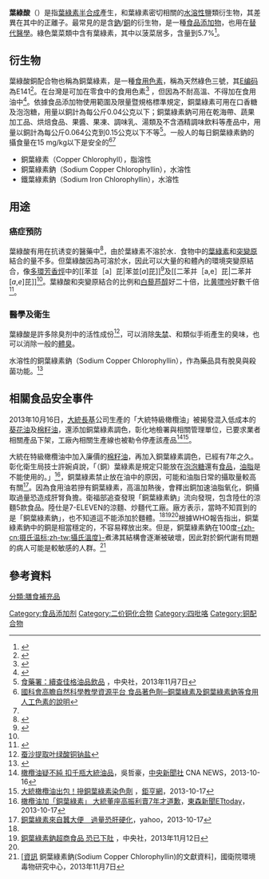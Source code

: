 {{chembox
| verifiedrevid = 443519368
|ImageFile=Chlorophyllin.png
|ImageSize=200px
|ImageFile1=Chlorophyllin ball-and-stick.png
|ImageSize1=200px
|IUPACName=
|OtherNames=Natural green 3, E141
|Section1={{Chembox Identifiers
| ChemSpiderID_Ref = {{chemspidercite|correct|chemspider}}
| ChemSpiderID = 4586363
| InChI = 1/C34H36N4O6/c1-7-19-15(3)23-12-25-17(5)21(9-10-29(39)40)32(37-25)22(11-30(41)42)33-31(34(43)44)18(6)26(38-33)14-28-20(8-2)16(4)24(36-28)13-27(19)35-23/h7,12-14,17,21,35-36H,1,8-11H2,2-6H3,(H,39,40)(H,41,42)(H,43,44)/b23-12-,24-13-,25-12-,26-14-,27-13-,28-14-,32-22-,33-22-/t17-,21-/m0/s1
| InChIKey = OYINILBBZAQBEV-HHGNVTQFBL
| SMILES1 = O=C(O)CC[C@@H]5c3nc(cc4c(c(\C=C)c(cc1c(c(c(n1)cc\2nc(/C(=C/2C)C(=O)O)c3CC(=O)O)CC)C)n4)C)[C@H]5C
| StdInChI_Ref = {{stdinchicite|correct|chemspider}}
| StdInChI = 1S/C34H36N4O6/c1-7-19-15(3)23-12-25-17(5)21(9-10-29(39)40)32(37-25)22(11-30(41)42)33-31(34(43)44)18(6)26(38-33)14-28-20(8-2)16(4)24(36-28)13-27(19)35-23/h7,12-14,17,21,35-36H,1,8-11H2,2-6H3,(H,39,40)(H,41,42)(H,43,44)/b23-12-,24-13-,25-12-,26-14-,27-13-,28-14-,32-22-,33-22-/t17-,21-/m0/s1
| StdInChIKey_Ref = {{stdinchicite|correct|chemspider}}
| StdInChIKey = OYINILBBZAQBEV-HHGNVTQFSA-N
| CASNo_Ref = {{cascite|correct|??}}
| CASNo=11006-34-1
| PubChem = 5479494
| UNII_Ref = {{fdacite|correct|FDA}}
| UNII = 1D276TYV9O
| SMILES=C=CC3=C(C)C4=CC(C(C)C8CCC([O-])=O)=[N@]2C8=C(CC([O-])=O)C1=C(C([O-])=O)C(C)=C7N1[Cu@]52[N@@]6=C(C(C)=C(CC)C6=C7)C=C3N45.[Na+].[Na+].[Na+]
}}
|Section2={{Chembox Properties
| Formula=C<sub>34</sub>H<sub>31</sub>CuN<sub>4</sub>Na<sub>3</sub>O<sub>6</sub>
| MolarMass=724.15 g/mol
| Appearance=
| Density=
| MeltingPt=
| BoilingPt=
| Solubility=
}}
|Section3={{Chembox Hazards
| MainHazards=
| FlashPt=
| Autoignition=
}}
}}

'''葉綠酸'''（{{lang-en|'''Chlorophyllin'''}}）是指[[葉綠素|葉綠素]][[半合成|半合成]]產生，和葉綠素密切相關的[[水溶性|水溶性]]鹽類衍生物，其差異在其中的正離子。最常見的是含[[鈉|鈉]]/[[銅|銅]]的衍生物，是一種[[食品添加物|食品添加物]]，也用在[[替代醫學|替代醫學]]。綠色葉菜類中含有葉綠素，其中以菠菜居多，含量到5.7%<ref name="DJCastro">{{cite journal
  | author=Castro DJ, Löhr CV, Fischer KA, Waters KM, Webb-Robertson BJ, Dashwood RH, Bailey GS, Williams DE
  | title= Identifying efficacious approaches to chemoprevention with chlorophyllin, puri
}}</ref>。

==衍生物==
葉綠酸銅配合物也稱為銅葉綠素，是一種[[食用色素|食用色素]]，稱為天然綠色三號，其[[E编码|E编码]]為E141<ref>
{{cite web
  |url=http://www.fastcolours.co.uk/duranat-cu-chlorophyllin-wsp-natural-green-3-1-ci-75810-1-714-c.asp
  |title=Duranat Cu Chlorophyllin WSP (Natural Green 3-1 CI 75810-1)
  |accessdate=2012-10-15
}}</ref>。在台灣是可加在零食中的食用色素<ref>
{{cite web
  |url=https://consumer.fda.gov.tw/Law/FoodAdditivesList.aspx?nodeID=521
  |title=食品添加物使用範圍及限量暨規格標準
  |accessdate=2012-10-20
  |quote=「附表一第21項：銅葉綠素 本品可使用於口香糖及泡泡糖；用量以Cu計為0.04g/kg以下。本品可使用於膠囊狀、錠狀食品；用量為0.5 g/kg以下」
}}</ref>
，但因為不耐高溫、不得加在食用油中<ref name="中央通訊社">{{cite news
  |author=郝雪卿、陳淑芬
  |title=學者：銅葉綠素不能添入食用油
  |url=http://www.cna.com.tw/News/FirstNews/201310180025-1.aspx
  |publisher=[[中央通訊社|中央通訊社]]
  |date= 2013-10-18
  |accessdate=2013-10-20
}}</ref>。依據食品添加物使用範圍及限量暨規格標準規定，銅葉綠素可用在口香糖及泡泡糖，用量以銅計為每公斤0.04公克以下；銅葉綠素鈉可用在乾海帶、蔬果加工品、烘焙食品、果醬、果凍、調味乳、湯類及不含酒精調味飲料等產品中，用量以銅計為每公斤0.064公克到0.15公克以下不等<ref>[http://www.cna.com.tw/news/aipl/201311070157-1.aspx 食藥署：續查佳格油品飲品] {{Wayback|url=http://www.cna.com.tw/news/aipl/201311070157-1.aspx |date=20131113101813 }}，中央社，2013年11月7日</ref>。一般人的每日銅葉綠素鈉的攝食量在15 mg/kg以下是安全的<ref name="highscope-ch-ntu-49863">[http://highscope.ch.ntu.edu.tw/wordpress/?p=49863 國科會高瞻自然科學教學資源平台 食品著色劑─銅葉綠素及銅葉綠素鈉等食用人工色素的說明]</ref><ref name="nehrc-nhri-news-88" />

*銅葉綠素（Copper Chlorophyll），脂溶性
*銅葉綠素鈉（Sodium Copper Chlorophyllin），水溶性
*鐵葉綠素鈉（Sodium Iron Chlorophyllin），水溶性

== 用途 ==
=== 癌症預防 ===
葉綠酸有用在抗诱变的醫藥中<ref>
{{cite journal 
  | author=陈红、曾本强、曾恩泉 
  | title=叶绿酸应用研究现状与展望 
  | journal=《成都医学院学报》> 2010年9月5卷3期>综述> 文章详情 
  | volume=5 
  | issue=3 
  | url=http://journal.9med.net/html/qikan/dxxb/cdyxyxb/2010953/zs/20120723092403464_556425.html 
  | date=2010年9月 
  | access-date=2013-10-20 
  | archive-url=https://web.archive.org/web/20130125223803/http://journal.9med.net/html/qikan/dxxb/cdyxyxb/2010953/zs/20120723092403464_556425.html 
  | archive-date=2013-01-25 
  | dead-url=yes 
  }}
</ref>，由於葉綠素不溶於水．食物中的[[葉綠素|葉綠素]]和[[突變原|突變原]]結合的量不多。但葉綠酸因為可溶於水，因此可以大量的和體內的環境突變原結合，像[[多環芳香烴|多環芳香烴]]中的[[苯並［a］芘|苯並[''a'']芘]]<ref>
{{cite journal 
  | author=Keshava C, Divi RL, Einem TL, Richardson DL, Leonard SL, Keshava N, Poirier MC, Weston A   | title=Chlorophyllin significantly reduces benzo[''a'']pyrene-DNA adduct formation and alters cytochrome P450 1A1 and 1B1 expression and EROD activity in normal human mammary epithelial cells   
  | journal=ENVIRONMENTAL AND MOLECULAR MUTAGENESIS 
  | volume=50 
  | issue=2 
  | year=2009 
  | pages=134–144 
  | pmid=19152381 
  | pmc=2637934 
  | doi=10.1002/em.20449
}}</ref>及[[二苯并［a,e］芘|二苯并[''a'',''e'']芘]]<ref name="DJCastro"/>。葉綠酸和突變原結合的比例和[[白藜芦醇|白藜芦醇]]好二十倍，比[[黄嘌呤|黄嘌呤]]好數千倍<ref>{{cite journal | author=Osowski A, Pietrzak M, Wieczorek Z, Wieczorek J | title=Natural compounds in the human diet and their ability to bind mutagens prevents DNA-mutagen intercalation | journal=JOURNAL OF TOXICOLOGY AND ENVIRONMENTAL HEALTH, PART A | volume=73 | issue=17-18 | year=2010 | pages=1141–1149 | id= | pmid=20706936 | doi=10.1080/15287394.2010.491044}}</ref>。

=== 醫學及衛生 ===
葉綠酸是許多除臭剂中的活性成份<ref>[http://www.cnki.com.cn/Article/CJFDTotal-YXSJ198903048.htm 蚕沙提取叶绿酸铜钠盐]</ref>，可以消除[[失禁|失禁]]、{{link-en|結腸造口術|Colostomy}}和類似手術產生的臭味，也可以消除一般的[[體臭|體臭]]。

水溶性的銅葉綠素鈉（Sodium Copper Chlorophyllin），作為藥品具有脫臭與殺菌功能。<ref>{{cite web|title=藥名（學名）SODIUM COPPER CHLOROPHYLLIN|url=http://hospital.kingnet.com.tw/medicine/medicine.html?medno=6s0UEy5UEm3XEg==|publisher=國家網路藥典‧KingNet國家網路醫院|accessdate=2013-11-06}}</ref>

==相關食品安全事件==
{{See|大統油品造假事件}}
2013年10月16日，[[大統長基|大統長基]]公司生產的「大統特級橄欖油」被揭發混入低成本的[[葵花油|葵花油]]及[[棉籽油|棉籽油]]，還添加銅葉綠素調色，彰化地檢署與相關管理單位，已要求業者相關產品下架，工廠內相關生產線也被勒令停產該產品<ref>[http://www.cna.com.tw/News/FirstNews/201310160054-1.aspx 橄欖油疑不純 扣千瓶大統油品]，吳哲豪，[[中央新聞社|中央新聞社]] CNA NEWS，2013-10-16</ref><ref>[http://www.cnyes.com/life/Content/20131017/KHAVM6C47SPVC.shtml 大統橄欖油出包！摻銅葉綠素染色劑] {{webarchive|url=https://web.archive.org/web/20131022191001/http://www.cnyes.com/life/Content/20131017/KHAVM6C47SPVC.shtml |date=2013-10-22 }}，[[鉅亨網|鉅亨網]]，2013-10-17</ref>。

大統在特級橄欖油中加入廉價的[[棉籽油|棉籽油]]，再加入銅葉綠素調色，已經有7年之久。彰化衛生局技士許婉貞說，「（銅）葉綠素是規定只能放在[[泡泡糖|泡泡糖]]還有[[食物|食品]]，[[油脂|油脂]]是不能使用的。」<ref name=ettoday>[http://www.ettoday.net/news/20131017/283253.htm 橄欖油加「銅葉綠素」 大統董座高振利賣7年才道歉]，[[東森新聞|東森新聞]]ETtoday，2013-10-17</ref>，銅葉綠素禁止放在油中的原因，可能和油脂日常的攝取量較高有關<ref>[http://tw.news.yahoo.com/%E9%8A%85%E8%91%89%E7%B6%A0%E7%B4%A0%E4%BE%86%E8%87%AA%E8%A0%B6%E5%A4%A7%E4%BE%BF-%E9%81%8E%E9%87%8F%E6%81%90%E8%82%9D%E7%A1%AC%E5%8C%96-072034051.html 銅葉綠素來自蠶大便　過量恐肝硬化]，yahoo，2013-10-17</ref>。因為食用油若摻有銅葉綠素，高溫加熱後，會釋出銅加速油脂氧化，銅攝取過量恐造成肝腎負擔。衛福部追查發現「銅葉綠素鈉」流向發現，包含陸仕的涼麵5款食品。陸仕是7-ELEVEN的涼麵、炒麵代工廠。廠方表示，當時不知買到的是「銅葉綠素鈉」，也不知道這不能添加於麵體。<ref name="中央通訊社" /><ref>[http://www.cna.com.tw/topic/popular/4101-1/201311120034-1.aspx 銅葉綠素鈉超商食品 恐已下肚] {{Wayback|url=http://www.cna.com.tw/topic/popular/4101-1/201311120034-1.aspx |date=20140129224124 }}，中央社，2013年11月12日</ref><ref name="highscope-ch-ntu-49863" />根據WHO報告指出，銅葉綠素鈉中的銅是相當穩定的，不容易釋放出來。但是，銅葉綠素鈉在100度[[摄氏温标|-{zh-cn:摄氏温标;zh-tw:攝氏溫度}-]]煮沸其結構會逐漸被破壞，因此對於銅代謝有問題的病人可能是較敏感的人群。<ref name="nehrc-nhri-news-88">[http://nehrc.nhri.org.tw/toxic/news.php?cat=news&id=88 [資訊] 銅葉綠素鈉(Sodium Copper Chlorophyllin)的文獻資料]，國衛院環境毒物研究中心，2013年11月7日</ref>

==參考資料==
{{reflist}}

[[分類:膳食補充品|分類:膳食補充品]]
[[Category:食品添加剂|Category:食品添加剂]]
[[Category:二价铜化合物|Category:二价铜化合物]]
[[Category:四吡咯|Category:四吡咯]]
[[Category:铜配合物|Category:铜配合物]]